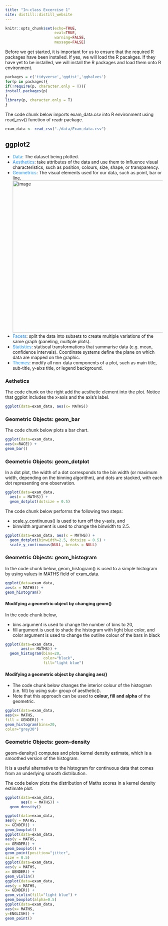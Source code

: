```yaml
---
title: "In-class Excercise 1"
site: distill::distill_website
---
```

```r
knitr::opts_chunk$set(echo=TRUE,
                      eval=TRUE,
                      warning=FALSE,
                      message=FALSE)
```

Before we get started, it is important for us to ensure that the required R packages have been installed. If yes, we will load the R pacakges. If they have yet to be installed, we will install the R packages and load them onto R environment.
```r
packages = c('tidyverse','ggdist','gghalves')
for(p in packages){
if(!require(p, character.only = T)){
install.packages(p)
}
library(p, character.only = T)
}
```

The code chunk below imports exam_data.csv into R environment using read_csv() function of readr package.
```r
exam_data <- read_csv("./data/Exam_data.csv")
```
## ggplot2

- <span style="color: DodgerBlue">Data</span>: The dataset being plotted. 
- <span style="color: DodgerBlue">Aesthetics</span>: take attributes of the data and use them to influence visual characteristics, such as position, colours, size, shape, or transparency. 
- <span style="color: DodgerBlue">Geometrics</span>: The visual elements used for our data, such as point, bar or line. 
<img width="485" alt="image" src="https://user-images.githubusercontent.com/44923423/164900374-6f6386dd-38db-49cd-a8a2-685b7fe35ca0.png">
- <span style="color: DodgerBlue">Facets</span>: split the data into subsets to create multiple variations of the same graph (paneling, multiple plots).
- <span style="color: DodgerBlue">Statistics</span>: statiscal transformations that summarise data (e.g. mean, confidence intervals).
Coordinate systems define the plane on which data are mapped on the graphic. 
- <span style="color: DodgerBlue">Themes</span>: modify all non-data components of a plot, such as main title, sub-title, y-aixs title, or legend background.

### Aethetics
The code chunk on the right add the aesthetic element into the plot.
Notice that ggplot includes the x-axis and the axis's label.
```r
ggplot(data=exam_data, aes(x= MATHS))
```

### Geometric Objects: geom_bar
The code chunk below plots a bar chart.
```r
ggplot(data=exam_data,
aes(x=RACE)) +
geom_bar()
```

### Geometric Objects: geom_dotplot
In a dot plot, the width of a dot corresponds to the bin width (or maximum width, depending on the binning algorithm), and dots are stacked, with each dot representing one observation.
```r
ggplot(data=exam_data,
  aes(x = MATHS)) +
  geom_dotplot(dotsize = 0.5)
```

The code chunk below performs the following two steps:

- scale_y_continuous() is used to turn off the y-axis, and 
- binwidth argument is used to change the binwidth to 2.5.
```r
ggplot(data=exam_data, aes(x = MATHS)) + 
  geom_dotplot(binwidth=2.5, dotsize = 0.5) + 
  scale_y_continuous(NULL, breaks = NULL)
```

### Geometric Objects: geom_histogram

In the code chunk below, geom_histogram() is used to a simple histogram by using values in MATHS field of exam_data.
```r
ggplot(data=exam_data,
aes(x = MATHS)) +
geom_histogram()
```

#### Modifying a geometric object by changing geom()

In the code chunk below, 

- bins argument is used to change the number of bins to 20, 
- fill argument is used to shade the histogram with light blue color, and color argument is used to change the outline colour of the bars in black
```r
ggplot(data=exam_data, 
       aes(x= MATHS)) + 
  geom_histogram(bins=20, 
                 color="black", 
                 fill="light blue")
```

#### Modifying a geometric object by changing aes()

- The code chunk below changes the interior colour of the histogram (i.e. fill) by using sub- group of aesthetic().
- Note that this approach can be used to **colour, fill and alpha** of the geometric.
```r
ggplot(data=exam_data,
aes(x= MATHS,
fill = GENDER)) +
geom_histogram(bins=20,
color="grey30")
```

### Geometric Objects: geom-density
geom-density() computes and plots kernel density estimate, which is a smoothed version of the histogram. 

It is a useful alternative to the histogram for continuous data that comes from an underlying smooth distribution. 

The code below plots the distribution of Maths scores in a kernel density estimate plot.
```r
ggplot(data=exam_data, 
       aes(x = MATHS)) + 
  geom_density()
```

```r
ggplot(data=exam_data,
aes(y = MATHS,
x= GENDER)) +
geom_boxplot()
ggplot(data=exam_data,
aes(y = MATHS,
x= GENDER)) +
geom_boxplot() +
geom_point(position="jitter",
size = 0.5)
ggplot(data=exam_data,
aes(y = MATHS,
x= GENDER)) +
geom_violin()
ggplot(data=exam_data,
aes(y = MATHS,
x= GENDER)) +
geom_violin(fill="light blue") +
geom_boxplot(alpha=0.5)
ggplot(data=exam_data,
aes(x= MATHS,
y=ENGLISH)) +
geom_point()
```